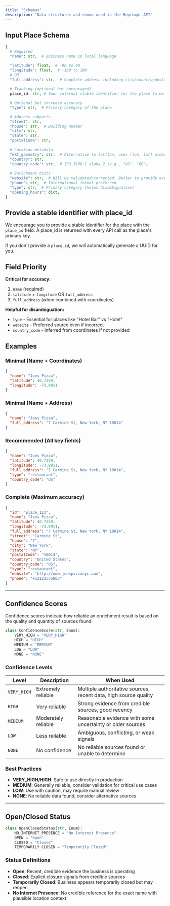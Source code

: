 ```yaml
---
title: "Schemas"
description: "Data structures and enums used in the Reprompt API"
---
```


## Input Place Schema

```python
{
  # Required
  "name": str,  # Business name in local language

  "latitude": float,  # -90 to 90
  "longitude": float,  # -180 to 180
  # OR
  "full_address": str,  # Complete address including city/country/postal code
  
  # Tracking (optional but encouraged)
  place_id: str, # Your internal stable identifier for the place to be used to join on later

  # Optional but increase accuracy
  "type": str,  # Primary category of the place

  # Address subparts
  "street": str,
  "house": str,  # Building number
  "city": str,
  "state": str,
  "postalCode": str,
  
  # Location metadata
  "wkt_geometry": str,  # Alternative to lat/lon, uses (lon, lat) order
  "country": str,
  "country_code": str,  # ISO 3166-1 alpha-2 (e.g., "US", "GB")
  
  # Enrichment hints
  "website": str,  # Will be validated/corrected. Better to provide even if wrong
  "phone": str,  # International format preferred
  "type": str,  # Primary category (helps disambiguation)
  "opening_hours": dict,
}
```

## Provide a stable identifier with place_id
We encourage you to provide a stable identifier for the place with the `place_id` field. A place_id is returned with every API call as the place's primary key.

If you don't provide a `place_id`, we will automatically generate a UUID for you.


## Field Priority

**Critical for accuracy:**
1. `name` (required)
2. `latitude` + `longitude` OR `full_address`
3. `full_address` (when combined with coordinates)

**Helpful for disambiguation:**
- `type` - Essential for places like "Hotel Bar" vs "Hotel"
- `website` - Preferred source even if incorrect
- `country_code` - Inferred from coordinates if not provided

## Examples

### Minimal (Name + Coordinates)
```json
{
  "name": "Joes Pizza",
  "latitude": 40.7359,
  "longitude": -73.9911
}
```

### Minimal (Name + Address)
```json
{
  "name": "Joes Pizza",
  "full_address": "7 Carmine St, New York, NY 10014"
}
```

### Recommended (All key fields)
```json
{
  "name": "Joes Pizza",
  "latitude": 40.7359,
  "longitude": -73.9911,
  "full_address": "7 Carmine St, New York, NY 10014",
  "type": "restaurant",
  "country_code": "US"
}
```

### Complete (Maximum accuracy)
```json
{
  "id": "place_123",
  "name": "Joes Pizza",
  "latitude": 40.7359,
  "longitude": -73.9911,
  "full_address": "7 Carmine St, New York, NY 10014",
  "street": "Carmine St",
  "house": "7",
  "city": "New York",
  "state": "NY",
  "postalCode": "10014",
  "country": "United States",
  "country_code": "US",
  "type": "restaurant",
  "website": "http://www.joespizzanyc.com",
  "phone": "+12122555803"
}
```

---

## Confidence Scores

Confidence scores indicate how reliable an enrichment result is based on the quality and quantity of sources found.

```python
class ConfidenceScore(str, Enum):
    VERY_HIGH = "VERY_HIGH"
    HIGH = "HIGH"
    MEDIUM = "MEDIUM"
    LOW = "LOW"
    NONE = "NONE"
```

### Confidence Levels

| Level | Description | When Used |
|-------|-------------|-----------|
| `VERY_HIGH` | Extremely reliable | Multiple authoritative sources, recent data, high source quality |
| `HIGH` | Very reliable | Strong evidence from credible sources, good recency |
| `MEDIUM` | Moderately reliable | Reasonable evidence with some uncertainty or older sources |
| `LOW` | Less reliable | Ambiguous, conflicting, or weak signals |
| `NONE` | No confidence | No reliable sources found or unable to determine |

### Best Practices

- **VERY_HIGH/HIGH**: Safe to use directly in production
- **MEDIUM**: Generally reliable, consider validation for critical use cases
- **LOW**: Use with caution, may require manual review
- **NONE**: No reliable data found, consider alternative sources

---

## Open/Closed Status

```python
class OpenClosedStatus(str, Enum):
    NO_INTERNET_PRESENCE = "No Internet Presence"
    OPEN = "Open"
    CLOSED = "Closed"
    TEMPORARILY_CLOSED = "Temporarily Closed"
```

### Status Definitions

- **Open**: Recent, credible evidence the business is operating
- **Closed**: Explicit closure signals from credible sources
- **Temporarily Closed**: Business appears temporarily closed but may reopen
- **No Internet Presence**: No credible reference for the exact name with plausible location context



